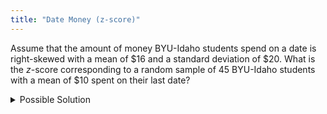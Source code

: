 ```yaml
---
title: "Date Money (z-score)"
---
```


Assume that the amount of money BYU-Idaho students spend on a date is right-skewed with a mean of \$16 and a standard deviation of \$20. What is the $z$-score corresponding to a random sample of 45 BYU-Idaho students with a mean of \$10 spent on their last date?

<details>

<summary>Possible Solution</summary>

$\mu = 16$

$\sigma = 20$

$n = 45$

$\overline{x} = 10$

$z = \frac{\overline{x} - \mu}{\frac{\sigma}{\sqrt{n}}} = \frac{10-16}{\frac{20}{\sqrt{45}}} = -2.01246$

The $z$-score corresponding to a reandom sample of 45 BYU-Idaho students with a mean of \$10 spent on their last date is $z = -2.012$.

</details>

<!--- From 221 Course Packet (Lesson 7 #4; Craig's exercises) --->

<!--- Winter 2023 Computation Practice #2 --->
